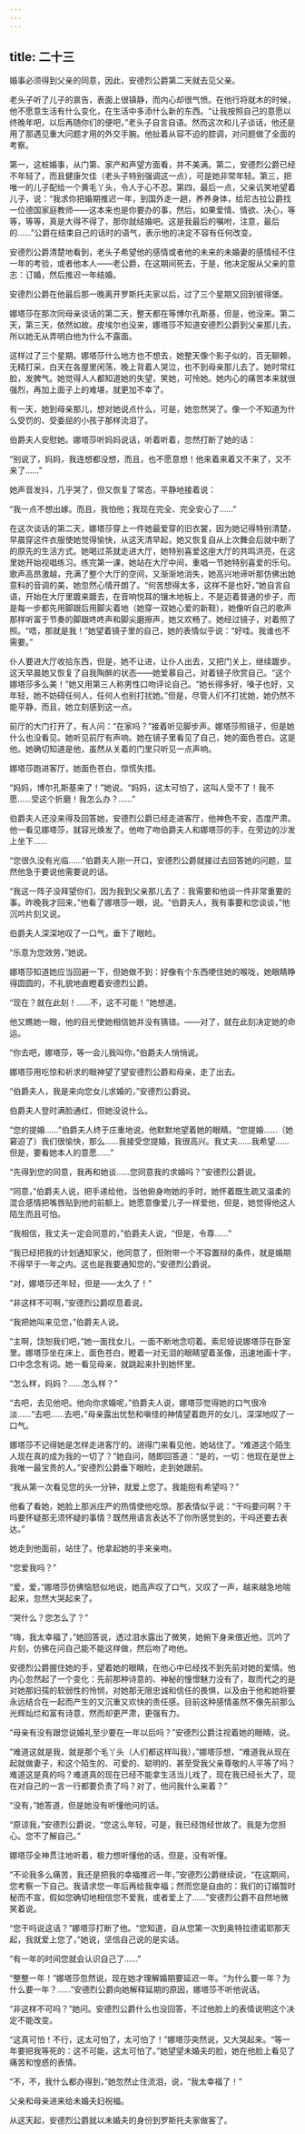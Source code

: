 ```yaml
---
---
---
```

title: 二十三
---




婚事必须得到父亲的同意，因此，安德烈公爵第二天就去见父亲。

老头子听了儿子的禀告，表面上很镇静，而内心却很气愤。在他行将就木的时候，他不愿意生活有什么变化，在生活中多添什么新的东西。“让我按照自己的意愿以终晚年吧，以后再随你们的便吧，”老头子自言自语。然而这次和儿子谈话，他还是用了那遇见重大问题才用的外交手腕。他扯着从容不迫的腔调，对问题做了全面的考察。

第一，这桩婚事，从门第、家产和声望方面看，并不美满。第二，安德烈公爵已经不年轻了，而且健康欠佳（老头子特别强调这一点），可是她非常年轻。第三，把唯一的儿子配给一个黄毛丫头，令人于心不忍。第四，最后一点，父亲讥笑地望着儿子，说：“我求你把婚期推迟一年，到国外走一趟，养养身体，给尼古拉公爵找一位德国家庭教师——这本来也是你要办的事，然后，如果爱情、情欲、决心，等等，等等，真是大得不得了，那你就结婚吧。这是我最后的嘱咐，注意，最后的……”公爵在结束自己的话时的语气，表示他的决定不容有任何改变。

安德烈公爵清楚地看到，老头子希望他的感情或者他的未来的未婚妻的感情经不住一年的考验，或者他本人——老公爵，在这期间死去，于是，他决定服从父亲的意志：订婚，然后推迟一年结婚。

安德烈公爵在他最后那一晚离开罗斯托夫家以后，过了三个星期又回到彼得堡。

娜塔莎在那次同母亲谈话的第二天，整天都在等博尔孔斯基，但是，他没来。第二天，第三天，依然如故。皮埃尔也没来，娜塔莎不知道安德烈公爵到父亲那儿去，所以她无从弄明白他为什么不露面。

这样过了三个星期。娜塔莎什么地方也不想去，她整天像个影子似的，百无聊赖，无精打采，白天在各屋里闲荡，晚上背着人哭泣，也不到母亲那儿去了。她时常红脸，发脾气。她觉得人人都知道她的失望，笑她，可怜她。她内心的痛苦本来就很强烈，再加上面子上的难堪，就更加不幸了。

有一天，她到母亲那儿，想对她说点什么，可是，她忽然哭了。像一个不知道为什么受罚的、受委屈的小孩子那样流泪了。

伯爵夫人安慰她。娜塔莎听妈妈说话，听着听着，忽然打断了她的话：

“别说了，妈妈，我连想都没想，而且，也不愿意想！他来着来着又不来了，又不来了……”

她声音发抖，几乎哭了，但又恢复了常态，平静地接着说：

“我一点不想出嫁。而且，我怕他；我现在完全、完全安心了……”

在这次谈话的第二天，娜塔莎穿上一件她最爱穿的旧衣裳，因为她记得特别清楚，早晨穿这件衣服使她觉得愉快，从这天清早起，她又恢复自从上次舞会后就中断了的原先的生活方式。她喝过茶就走进大厅，她特别喜爱这座大厅的共鸣洪亮，在这里她开始视唱练习。练完第一课，她站在大厅中间，重唱一节她特别喜爱的乐句。歌声高昂激越，充满了整个大厅的空间，又渐渐地消失，她高兴地谛听那仿佛出她意料的音调的美，她忽然心情开朗了。“何苦想得太多，这样不是也好，”她自言自语，开始在大厅里踱来踱去，在音响悦耳的镶木地板上，不是迈着普通的步子，而是每一步都先用脚跟后用脚尖着地（她穿一双她心爱的新鞋），她像听自己的歌声那样听富于节奏的脚跟咚咚声和脚尖磨擦声，她又欢畅了。她经过镜子，对着照了照。“唔，那就是我！”她望着镜子里的自己，她的表情似乎说：“好哇。我谁也不需要。”

仆人要进大厅收拾东西，但是，她不让进，让仆人出去，又把门关上，继续踱步。这天早晨她又恢复了自我陶醉的状态——她爱慕自己，对着镜子欣赏自己。“这个娜塔莎多么美！”她又用第三人称男性口吻评论自己。“她长得多好，嗓子也好，又年轻，她不妨碍任何人，任何人也别打扰她。”但是，尽管人们不打扰她，她仍然不能平静，而且，她立刻感到这一点。

前厅的大门打开了，有人问：“在家吗？”接着听见脚步声。娜塔莎照镜子，但是她什么也没看见。她听见前厅有声响。她在镜子里看见了自己，她的面色苍白。这是他。她确切知道是他，虽然从关着的门里只听见一点声响。

娜塔莎跑进客厅，她面色苍白，惊慌失措。

“妈妈，博尔孔斯基来了！”她说。“妈妈，这太可怕了，这叫人受不了！我不愿……受这个折磨！我怎么办？……”

伯爵夫人还没来得及回答她，安德烈公爵已经走进客厅，他神色不安，态度严肃。他一看见娜塔莎，就容光焕发了。他吻了吻伯爵夫人和娜塔莎的手，在旁边的沙发上坐下……

“您很久没有光临……”伯爵夫人刚一开口，安德烈公爵就接过去回答她的问题，显然他急于要说他需要说的话。

“我这一阵子没拜望你们，因为我到父亲那儿去了：我需要和他谈一件非常重要的事。昨晚我才回来，”他看了娜塔莎一眼，说。“伯爵夫人，我有事要和您谈谈，”他沉吟片刻又说。

伯爵夫人深深地叹了一口气，垂下了眼睑。

“乐意为您效劳，”她说。

娜塔莎知道她应当回避一下，但她做不到：好像有个东西哽住她的喉咙，她眼睛睁得圆圆的，不礼貌地直瞪着安德烈公爵。

“现在？就在此刻！……不，这不可能！”她想道。

他又瞧她一眼，他的目光使她相信她并没有猜错。——对了，就在此刻决定她的命运。

“你去吧，娜塔莎，等一会儿我叫你，”伯爵夫人悄悄说。

娜塔莎用吃惊和祈求的眼神望了望安德烈公爵和母亲，走了出去。

“伯爵夫人，我是来向您女儿求婚的，”安德烈公爵说。

伯爵夫人登时满脸通红，但她没说什么。

“您的提婚……”伯爵夫人终于庄重地说。他默默地望着她的眼睛。“您提婚……（她窘迫了）我们很愉快，那么……我接受您提婚，我很高兴。我丈夫……我希望……但是，要看她本人的意愿……”

“先得到您的同意，我再和她谈……您同意我的求婚吗？”安德烈公爵说。

“同意，”伯爵夫人说，把手递给他，当他俯身吻她的手时，她怀着既生疏又温柔的混合感情把嘴唇贴到他的前额上。她愿意像爱儿子一样爱他，但是，她觉得他这人陌生而且可怕。

“我相信，我丈夫一定会同意的，”伯爵夫人说，“但是，令尊……”

“我已经把我的计划通知家父，他同意了，但附带一个不容置辩的条件，就是婚期不得早于一年之内。这也是我要通知您的，”安德烈公爵说。

“对，娜塔莎还年轻，但是——太久了！”

“非这样不可啊，”安德烈公爵叹息着说。

“我把她叫来见您，”伯爵夫人说。

“主啊，饶恕我们吧，”她一面找女儿，一面不断地念叨着。索尼娅说娜塔莎在卧室里。娜塔莎坐在床上，面色苍白，瞪着一对无泪的眼睛望着圣像，迅速地画十字，口中念念有词。她一看见母亲，就跳起来扑到她怀里。

“怎么样，妈妈？……怎么样？”

“去吧，去见他吧。他向你求婚呢，”伯爵夫人说，娜塔莎觉得她的口气很冷淡……“去吧……去吧，”母亲露出忧愁和嗔怪的神情望着跑开的女儿，深深地叹了一口气。

娜塔莎不记得她是怎样走进客厅的。进得门来看见他，她站住了。“难道这个陌生人现在真的成为我的一切了？”她自问，随即回答道：“是的，一切：他现在是世上我唯一最宝贵的人。”安德烈公爵垂下眼睑，走到她跟前。

“我从第一次看见您的头一分钟，就爱上您了。我能抱有希望吗？”

他看了看她，她脸上那派庄严的热情使他吃惊。那表情似乎说：“干吗要问啊？干吗要怀疑那无须怀疑的事情？既然用语言表达不了你所感觉到的，干吗还要去表达。”

她走到他面前，站住了。他拿起她的手来亲吻。

“您爱我吗？”

“爱，爱，”娜塔莎仿佛恼怒似地说，她高声叹了口气，又叹了一声，越来越急地喘起来，忽然大哭起来了。

“哭什么？您怎么了？”

“嗨，我太幸福了，”她回答说，透过泪水露出了微笑，她俯下身来偎近他，沉吟了片刻，仿佛在问自己能不能这样做，然后吻了吻他。

安德烈公爵握住她的手，望着她的眼睛，在他心中已经找不到先前对她的爱情。他内心忽然起了一个变化：先前那种诗意的、神秘的憧憬魅力没有了，取而代之的是对她那妇孺的软弱性的怜悯，对她那无限忠诚和信任的畏惧，以及由于他和她将要永远结合在一起而产生的又沉重又欢快的责任感。目前这种感情虽然不像先前那么光辉灿烂和富有诗意，然而却更严肃，更强有力。

“母亲有没有跟您说婚礼至少要在一年以后吗？”安德烈公爵注视着她的眼睛，说。

“难道这就是我，就是那个毛丫头（人们都这样叫我），”娜塔莎想，“难道我从现在起就做妻子，和这个陌生的、可爱的、聪明的、甚至受我父亲尊敬的人平等了吗？难道这是真的吗？难道真的现在已经不能拿生活当儿戏了，现在我已经长大了，现在对自己的一言一行都要负责了吗？对了，他问我什么来着？”

“没有，”她答道，但是她没有听懂他问的话。

“原谅我，”安德烈公爵说，“您这么年轻，可是，我已经饱经世故了。我是为您担心。您不了解自己。”

娜塔莎全神贯注地听着，极力想听懂他的话，但是，没有听懂。

“不论我多么痛苦，我还是把我的幸福推迟一年，”安德烈公爵继续说，“在这期间，您考察一下自己。我请求您一年后再给我幸福；然而您是自由的：我们的订婚暂时秘而不宣，假如您确切地相信您不爱我，或者爱上了……”安德烈公爵不自然地微笑着说。

“您干吗说这话？”娜塔莎打断了他。“您知道，自从您第一次到奥特拉德诺耶那天起，我就爱上您了，”她说，坚信自己说的是实话。

“有一年的时间您就会认识自己了……”

“整整一年！”娜塔莎忽然说，现在她才理解婚期要延迟一年。“为什么要一年？为什么要一年？……”安德烈公爵向她解释延期的原因，娜塔莎不听他说话。

“非这样不可吗？”她问。安德烈公爵什么也没回答，不过他脸上的表情说明这个决定不能改变。

“这真可怕！不行，这太可怕了，太可怕了！”娜塔莎突然说，又大哭起来。“等一年要把我等死的：这不可能，这太可怕了。”她望望未婚夫的脸，她在他脸上看见了痛苦和惶惑的表情。

“不，不，我什么都办得到，”她忽然止住流泪，说，“我太幸福了！”

父亲和母亲进来给未婚夫妇祝福。

从这天起，安德烈公爵就以未婚夫的身份到罗斯托夫家做客了。